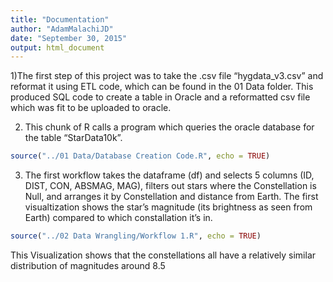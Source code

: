 ```yaml
---
title: "Documentation"
author: "AdamMalachiJD"
date: "September 30, 2015"
output: html_document
---
```

1)The first step of this project was to take the .csv file "hygdata_v3.csv" and reformat it using ETL code, which can be found in the 01 Data folder. This produced SQL code to create a table in Oracle and a reformatted csv file which was fit to be uploaded to oracle.

2) This chunk of R calls a program which queries the oracle database for the table "StarData10k".
```r
source("../01 Data/Database Creation Code.R", echo = TRUE)
```
3) The first workflow takes the dataframe (df) and selects 5 columns (ID, DIST, CON, ABSMAG, MAG), filters out stars where the Constellation is Null, and arranges it by Constellation and distance from Earth. 
The first visualtization shows the star's magnitude (its brightness as seen from Earth) compared to which constallation it's in.
```r
source("../02 Data Wrangling/Workflow 1.R", echo = TRUE)
```

This Visualization shows that the constellations all have a relatively similar distribution of magnitudes around 8.5